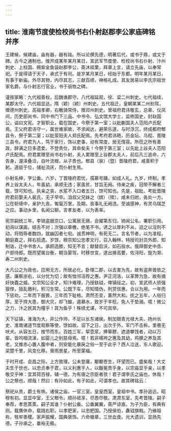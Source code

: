 ```yaml
---
---
---
```

title: 淮南节度使检校尚书右仆射赵郡李公家庙碑铭　并序
---



王建候，候建庙，庙有器，器有铭。所以论撰先德，明著后代，或书于鼎，或文于碑。古今之通制也。维开成某年某月某日，宣武军节度使、检校尚书右仆射、汴州刺史、上柱国、赐紫金鱼袋赵郡李公，斋沐祗栗，拜章上言，请立先庙，以奉常祀。于是得请于天子，承式于有司。是岁某月某日，经始于东都。明年某月某日，有事于新庙。外尽其物，内尽其志，三献百顺，神格礼成。其友居易以李氏宗祖世家名爵，与仆射志行官业，书于丽牲之碑。

谨按家略：九代祖善权，后魏谯郡守。八代祖延观，徐、梁二州刺史。七代祖续，某郡太守。六代祖显达，隋（颖）〔颍〕州刺史。五代祖迁，皇朝某某二州别驾，赠德州刺史。高祖孝卿，右散骑常侍，赠邓州刺史。曾祖府君讳敬玄，总章、仪凤间，历吏部尚书、同中书门下三品、中书令、弘文馆大学士，监修国史，封赵国公，谥曰文宪。才智职业，载在国史，今祭于第一室；以妣蒯国夫人范阳卢氏配焉。王父府君讳守一，属世难家故，不求闻达，避荣乐道，与时浮沉，终成都府郫县令，祭于第二室；以妣荥阳夫人郑氏配焉。先考府君讳晤，历金坛、乌程、晋陵三县令。府君为人，笃于家行，饰以吏事，动有常度，居无惰容。所莅之所有善政，辞满之日多遗爱。不登贵仕，其命矣夫！今祭于第三室；以先妣上谷夫人范阳卢氏配焉。府君累赠至尚书右仆射，夫人累赠至上谷郡太夫人，前后凡三追命，六告身，渥泽叠洽，自叶流根，从子贵也。郫县（泉）〔暨〕晋陵府君，咸善积于躬，道屈于位，储祉流庆，而仆射生焉。

仆射名绅，字公垂。六岁，丁晋陵府君忧，孺慕号踊，如成人礼。九岁，终制，孝养上谷太夫人，年虽幼，承顺无违；家虽贫，甘旨无阙。侍亲之疾，冠带不解者三载，馀可知也。执亲之丧，水浆不入口者五日，馀可知也。先是，祖妣、考妣晋陵府君前娶夫人裴氏，无子早卒。洎叔父兄妹之（嫔）〔殡〕，咸未归祔，各处一方。公在斩缞中，亲护九丧，匍匐万里，及期，丧事礼无阙违。至诚感神，有灵乌瑞芝之应。事动乡里，名闻公聊。言孝友者，以为表率。

宪宗嗣统三年，李锜盗据京口，公寓居无锡，会擢第东归，锜闻公名，署职引用。初询以谋画，结舌不对；次强以章檄，绝笔不书。诱之以厚利不从，迫之以淫刑不动，将戮辱者数四，就幽囚者七旬。诚贯神明，有死无二。言名节者，以为准程。朝庭嘉之，拜右拾遗。岁馀，穆宗知公忠孝文行，召入翰林，特授司封员外郎、知制诰，迁中书舍人。承颜造膝，知无不言；献替启沃，如石投水。俄拜御史中丞、户部侍郎。既而望属台衡，朝当晏驾，时移世变，遂出掾高要，佐浔阳，旋为滁、寿二州刺史。

大凡公之为政也，应用无方，所居必化。卧理二郡，以去害为先，故有盗奔兽依之感。廉察浙右，以分忧为切；故有恤邻活殍之惠。尹正河洛，以革弊为急，故有摘奸抉蠹之威。文宗知公全才，知汴难理，乃授鈇钺，俾镇绥之。初，宣武师人骄强狠悍，狃乱徼利，积习生常。公既下车，尽知情伪，刑赏信惠，合以为用。一年而下惩劝，二年而下服畏，三年而下耻格。肃然丕变，薰然大和。抚之五年，人俗归厚。至于捍大患，御大灾，却飞蝗，遏暴水，致岁于丰稔，免人于垫溺。噫！微公之力，汴之民其为殣乎！其为鱼乎！殊绩尤课，不可具举。

天下征镇，淮海为大，非公作帅，不足以长东诸侯。制加银青光禄大夫、扬州长史、淮南诸道节度观察等使，馀如故。诏下之日，出次于外，军门不击柝，里巷无吠犬。从容五日，按节而东。百姓三军，挈壶浆，捧箪醪，遮道攀饯者，动以万辈。皆呜咽流涕，如婴儿之别慈母焉。噫！若非襦袴之惠及其幼，鸡豚之养及其老，又推赤心置人腹中者，则安能化暴戾之俗一至于此乎？西人泣送，东人歌迎。梁楚千里，风变化移。膏雨景星，所至蒙福。

于时开成、会昌之际，上方致理，公未登庸，颙颙苍生，环望而已。盛矣哉！大丈夫生于世也，以忠贞奉于君，以义利惠乎人，以黻冕贵乎身，以宗庙显乎亲，以孝敬交乎神：宜其荷百禄，辅一德，为有唐之宗臣者欤！君子谓李氏之庙也，休哉！公之祭也，顺哉！然曰：有孙如此，有子如此，可谓孝也。故其碑铭云：

祭祀从贵，爵士有帙。诸侯之庙，一官三室。皇皇西室，皇祖中书。孝孙追远，昭穆有初。显显中室，王父郫令。顺孙祗享，尽悫尽敬。肃肃东室，先考晋陵。嗣子奉荐，孝思蒸蒸。嗣子其谁？仆射公垂。公垂翼翼，斋严谅直。为子为臣，有典有则。载膺休命，载践右职。以孝肥家，以忠肥国。乃授侯伯，纛钺旗戟。乃飨祖祢，牲牢黍稷。家声振耀，国典褒饰。六命徽章，三世血食。光大遗训，显扬先德。子孙承之，垂裕无极。